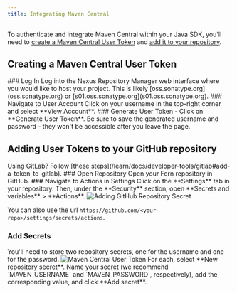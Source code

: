 ```yaml
---
title: Integrating Maven Central
---
```


To authenticate and integrate Maven Central within your Java SDK, you'll need to [create a Maven Central User Token](/learn/sdks/package-managers/maven-central#creating-a-maven-central-user-token) and [add it to your repository](/learn/sdks/package-managers/maven-central#adding-user-tokens-to-your-github-repository). 

## Creating a Maven Central User Token
<Steps>
### Log In
Log into the Nexus Repository Manager web interface where you would like to host your project. This is likely [oss.sonatype.org](oss.sonatype.org) or [s01.oss.sonatype.org](s01.oss.sonatype.org). 
### Navigate to User Account
Click on your username in the top-right corner and select **View Account**. 
### Generate User Token
- Click on **Generate User Token**. 
<Note title='Save your User Token'>
Be sure to save the generated username and password - they won't be accessible after you leave the page. 
</Note>
</Steps>

## Adding User Tokens to your GitHub repository
<Info>
Using GitLab? Follow [these steps](/learn/docs/developer-tools/gitlab#add-a-token-to-gitlab). 
</Info>
<Steps>
### Open Repository
Open your Fern repository in GitHub.
### Navigate to Actions in Settings
Click on the **Settings** tab in your repository. Then, under the **Security** section, open **Secrets and variables** > **Actions**. 

<Frame>
<img src="github-secret.png" alt="Adding GitHub Repository Secret" />
</Frame>

You can also use the url `https://github.com/<your-repo>/settings/secrets/actions`.
### Add Secrets
<Info>
You'll need to store two repository secrets, one for the username and one for the password. 

<Frame>
<img src="maven-central.png" alt="Maven Central User Token" />
</Frame>
</Info>
For each, select **New repository secret**. Name your secret (we recommend `MAVEN_USERNAME` and `MAVEN_PASSWORD`, respectively), add the corresponding value, and click **Add secret**. 
</Steps>
